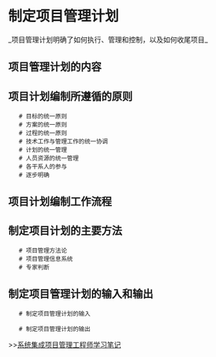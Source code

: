 = 制定项目管理计划 =
_项目管理计划明确了如何执行、管理和控制，以及如何收尾项目_

== 项目管理计划的内容 ==
{{{class="brush: text"
1) 项目背景如项目名称、客户名称、项目的商业目的等
2) 项目经理、项目经理的主管领导、客户方联系人、客户方的主管领导，项目领导小组和项目实施小组人员
3) 项目的总体技术解决方案
4) 对用于完成这些过程的工具和技术的描述
5) 选择的项目的生命周期和相关的项目阶段
6) 项目最终目标和阶段性目标
7) 进度计划
8) 项目预算
9) 变更流程和变更控制委员会
10) 沟通管理计划
11) 对于内容、范围和时间的关键管理评审，以便于确定悬留问题和未决决策

还包括以下分计划
1) 范围管理计划
2) 质量管理计划
3) 过程改进计划
4) 人力资源管理计划
5) 沟通管理计划
6) 风险管理计划
7) 采购管理计划
}}}

== 项目计划编制所遵循的原则 ==
    # 目标的统一原则
    # 方案的统一原则
    # 过程的统一原则
    # 技术工作与管理工作的统一协调
    # 计划的统一管理
    # 人员资源的统一管理
    # 各干系人的参与
    # 逐步明确

== 项目计划编制工作流程 ==
{{{class="brush: text"
1) 明确目标
2) 成立初步的项目团队
3) 工作准备与信息收集
4) 依据标准、模板，编写初步的概要的项目计划
5) 编写范围管理、质量管理、进度、预算等分计划
6) 把上述分计划纳入项目计划、然后对项目计划进行综合平衡、优化
7) 项目经理负责组织编写项目计划。
8) 评审与批准项目计划
9) 获得批准后的项目计划就成为了项目的基准计划
}}}

==制定项目计划的主要方法==
    # 项目管理方法论
    # 项目管理信息系统
    # 专家判断

== 制定项目管理计划的输入和输出 ==
    # 制定项目管理计划的输入

{{{class="brush: text"
1) 项目章程
2) 项目范围说明书（初步）
3) 来自各计划的输出
4) 预测
5) 环境和组织因素
6) 组织过程资产
7) 工作绩效信息
}}}

    # 制定项目管理计划的输出

{{{class="brush: text"
1) 项目管理计划
2) 配置管理系统
}}}

>>[[系统集成项目管理工程师学习笔记]]
